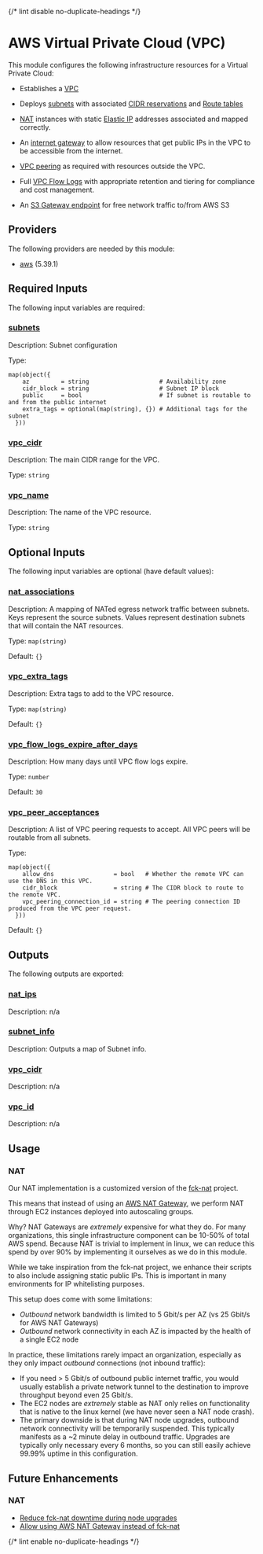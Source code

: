 
{/* lint disable no-duplicate-headings */}

# AWS Virtual Private Cloud (VPC)

<ModuleHeader name="aws_vpc" sourceHref="https://github.com/Panfactum/stack/tree/__PANFACTUM_VERSION_EDGE__/packages/infrastructure/aws_vpc" status="stable" type="live" />

This module configures the following infrastructure resources for a Virtual Private Cloud:

* Establishes a [VPC](https://aws.amazon.com/vpc/)

* Deploys [subnets](https://docs.aws.amazon.com/vpc/latest/userguide/configure-subnets.html) with associated [CIDR reservations](https://docs.aws.amazon.com/vpc/latest/userguide/subnet-cidr-reservation.html) and [Route tables](https://docs.aws.amazon.com/vpc/latest/userguide/VPC_Route_Tables.html)

* [NAT](https://en.wikipedia.org/wiki/Network_address_translation) instances with static [Elastic IP](https://docs.aws.amazon.com/vpc/latest/userguide/vpc-eips.html)
  addresses associated and mapped correctly.

* An [internet gateway](https://docs.aws.amazon.com/vpc/latest/userguide/VPC_Internet_Gateway.html) to allow resources that get public IPs in the VPC to be accessible from the internet.

* [VPC peering](https://docs.aws.amazon.com/vpc/latest/userguide/vpc-peering.html) as required with resources outside the VPC.

* Full [VPC Flow Logs](https://docs.aws.amazon.com/vpc/latest/userguide/flow-logs.html) with appropriate retention and tiering for compliance and cost management.

* An [S3 Gateway endpoint](https://docs.aws.amazon.com/vpc/latest/privatelink/vpc-endpoints-s3.html) for free network
  traffic to/from AWS S3

## Providers

The following providers are needed by this module:

* [aws](https://registry.terraform.io/providers/hashicorp/aws/5.39.1/docs) (5.39.1)

## Required Inputs

The following input variables are required:

### <a name="input_subnets" /> [subnets](#input_subnets)

Description: Subnet configuration

Type:

```hcl
map(object({
    az         = string                    # Availability zone
    cidr_block = string                    # Subnet IP block
    public     = bool                      # If subnet is routable to and from the public internet
    extra_tags = optional(map(string), {}) # Additional tags for the subnet
  }))
```

### <a name="input_vpc_cidr" /> [vpc\_cidr](#input_vpc_cidr)

Description: The main CIDR range for the VPC.

Type: `string`

### <a name="input_vpc_name" /> [vpc\_name](#input_vpc_name)

Description: The name of the VPC resource.

Type: `string`

## Optional Inputs

The following input variables are optional (have default values):

### <a name="input_nat_associations" /> [nat\_associations](#input_nat_associations)

Description: A mapping of NATed egress network traffic between subnets. Keys represent the source subnets. Values represent destination subnets that will contain the NAT resources.

Type: `map(string)`

Default: `{}`

### <a name="input_vpc_extra_tags" /> [vpc\_extra\_tags](#input_vpc_extra_tags)

Description: Extra tags to add to the VPC resource.

Type: `map(string)`

Default: `{}`

### <a name="input_vpc_flow_logs_expire_after_days" /> [vpc\_flow\_logs\_expire\_after\_days](#input_vpc_flow_logs_expire_after_days)

Description: How many days until VPC flow logs expire.

Type: `number`

Default: `30`

### <a name="input_vpc_peer_acceptances" /> [vpc\_peer\_acceptances](#input_vpc_peer_acceptances)

Description: A list of VPC peering requests to accept. All VPC peers will be routable from all subnets.

Type:

```hcl
map(object({
    allow_dns                 = bool   # Whether the remote VPC can use the DNS in this VPC.
    cidr_block                = string # The CIDR block to route to the remote VPC.
    vpc_peering_connection_id = string # The peering connection ID produced from the VPC peer request.
  }))
```

Default: `{}`

## Outputs

The following outputs are exported:

### <a name="output_nat_ips" /> [nat\_ips](#output_nat_ips)

Description: n/a

### <a name="output_subnet_info" /> [subnet\_info](#output_subnet_info)

Description: Outputs a map of Subnet info.

### <a name="output_vpc_cidr" /> [vpc\_cidr](#output_vpc_cidr)

Description: n/a

### <a name="output_vpc_id" /> [vpc\_id](#output_vpc_id)

Description: n/a

## Usage

### NAT

Our NAT implementation is a customized version
of the [fck-nat](https://fck-nat.dev/stable/)
project.

This means that instead of using an [AWS NAT Gateway](https://docs.aws.amazon.com/vpc/latest/userguide/vpc-nat-gateway.html), we perform NAT through
EC2 instances deployed into autoscaling groups.

Why? NAT Gateways are *extremely* expensive for what they do. For many organizations,
this single infrastructure component can be 10-50% of total AWS spend. Because NAT
is trivial to implement in linux, we can reduce this spend by over 90% by implementing
it ourselves as we do in this module.

While we take inspiration from the fck-nat project, we enhance their scripts to also
include assigning static public IPs. This is important in many environments for
IP whitelisting purposes.

This setup does come with some limitations:

* *Outbound* network bandwidth is limited to 5 Gbit/s per AZ (vs 25 Gbit/s for AWS NAT Gateways)
* *Outbound* network connectivity in each AZ is impacted by the health of a single EC2 node

In practice, these limitations rarely impact an organization, especially as they only
impact *outbound* connections (not inbound traffic):

* If you need > 5 Gbit/s of outbound public internet traffic, you would usually establish
  a private network tunnel to the destination to improve throughput beyond even 25 Gbit/s.
* The EC2 nodes are *extremely* stable as NAT only relies on functionality that is
  native to the linux kernel (we have never seen a NAT node crash).
* The primary downside  is that during NAT node upgrades,
  outbound network connectivity will be temporarily
  suspended. This typically manifests as a \~2 minute delay in outbound traffic. Upgrades
  are typically only necessary every 6 months, so you can still easily achieve 99.99% uptime
  in this configuration.

## Future Enhancements

### NAT

* [Reduce fck-nat downtime during node upgrades](https://github.com/Panfactum/stack/issues/12)
* [Allow using AWS NAT Gateway instead of fck-nat](https://github.com/Panfactum/stack/issues/13)

{/* lint enable no-duplicate-headings */}
